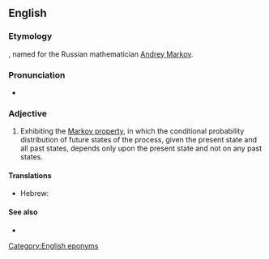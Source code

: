 {{also|markovian}}
==English==

===Etymology===
{{suffix|en|Markov|ian}}, named for the Russian mathematician [[w:Andrey Markov|Andrey Markov]].

===Pronunciation===
* {{a|US}} {{IPA|/mɑɹˈkoʊvi.ən/|lang=en}}

===Adjective===
{{en-adj|-}}

# {{lb|en|statistics|of a process}} Exhibiting the [[w:Markov property|Markov property]], in which the conditional probability distribution of future states of the process, given the present state and all past states, depends only upon the present state and not on any past states.

====Translations====
{{trans-top|Exhibiting the Markov property}}
* Hebrew: {{t|he|מרקובי|tr=markóvi}}
{{trans-mid}}
{{trans-bottom}}

====See also====
* {{pedia|Markov property}}

[[Category:English eponyms]]